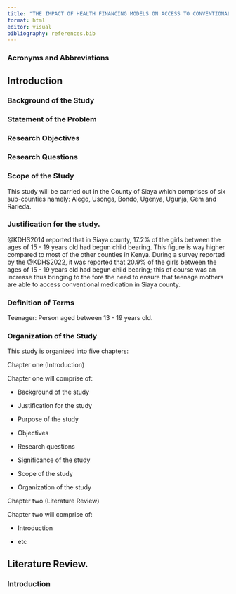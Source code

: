 ```yaml
---
title: "THE IMPACT OF HEALTH FINANCING MODELS ON ACCESS TO CONVENTIONAL MEDICATION IN SIAYA COUNTY: EXAMINING IMPLICATIONS FOR EXPECTANT TEENAGE MOTHERS"
format: html
editor: visual
bibliography: references.bib
---
```


### Acronyms and Abbreviations

## Introduction

### Background of the Study

### Statement of the Problem

### Research Objectives

### Research Questions

### Scope of the Study

This study will be carried out in the County of Siaya which comprises of six sub-counties namely: Alego, Usonga, Bondo, Ugenya, Ugunja, Gem and Rarieda.

### Justification for the study.

@KDHS2014 reported that in Siaya county, 17.2% of the girls between the ages of 15 - 19 years old had begun child bearing. This figure is way higher compared to most of the other counties in Kenya. During a survey reported by the @KDHS2022, it was reported that 20.9% of the girls between the ages of 15 - 19 years old had begun child bearing; this of course was an increase thus bringing to the fore the need to ensure that teenage mothers are able to access conventional medication in Siaya county.

### Definition of Terms

Teenager: Person aged between 13 - 19 years old.

### Organization of the Study

This study is organized into five chapters:

Chapter one (Introduction)

Chapter one will comprise of:

-   Background of the study

-   Justification for the study

-   Purpose of the study

-   Objectives

-   Research questions

-   Significance of the study

-   Scope of the study

-   Organization of the study

Chapter two (Literature Review)

Chapter two will comprise of:

-   Introduction

-   etc

## Literature Review.

### Introduction
